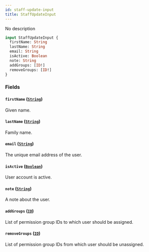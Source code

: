 ```yaml
---
id: staff-update-input
title: StaffUpdateInput
---
```



No description

```graphql
input StaffUpdateInput {
  firstName: String
  lastName: String
  email: String
  isActive: Boolean
  note: String
  addGroups: [ID!]
  removeGroups: [ID!]
}
```


### Fields

#### `firstName` ([`String`](../../../developer/api-reference/scalars/string))

Given name.


#### `lastName` ([`String`](../../../developer/api-reference/scalars/string))

Family name.


#### `email` ([`String`](../../../developer/api-reference/scalars/string))

The unique email address of the user.


#### `isActive` ([`Boolean`](../../../developer/api-reference/scalars/boolean))

User account is active.


#### `note` ([`String`](../../../developer/api-reference/scalars/string))

A note about the user.


#### `addGroups` ([`ID`](../../../developer/api-reference/scalars/id))

List of permission group IDs to which user should be assigned.


#### `removeGroups` ([`ID`](../../../developer/api-reference/scalars/id))

List of permission group IDs from which user should be unassigned.




